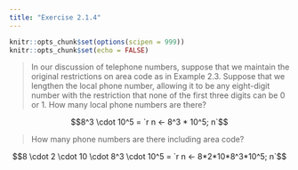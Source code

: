 ```yaml
---
title: "Exercise 2.1.4"
---
```


```r
knitr::opts_chunk$set(options(scipen = 999))
knitr::opts_chunk$set(echo = FALSE)
```

> In our discussion of telephone numbers, suppose that we maintain the original restrictions on area code as in Example 2.3. Suppose that we lengthen the local phone number, allowing it to be any eight-digit number with the restriction that none of the first three digits can be 0 or 1. How many local phone numbers are there?

$$8^3 \cdot 10^5 = `r n <- 8^3 * 10^5; n`$$

> How many phone numbers are there including area code?

$$8 \cdot 2 \cdot 10 \cdot 8^3 \cdot 10^5 = `r n <- 8*2*10*8^3*10^5; n`$$
